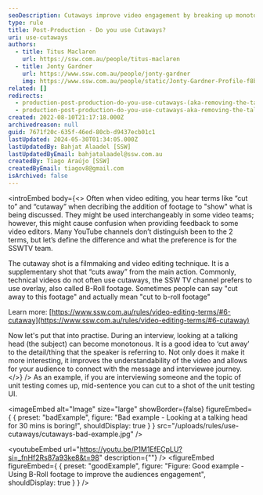 ```yaml
---
seoDescription: Cutaways improve video engagement by breaking up monotony and enhancing understanding of complex topics.
type: rule
title: Post-Production - Do you use Cutaways?
uri: use-cutaways
authors:
  - title: Titus Maclaren
    url: https://ssw.com.au/people/titus-maclaren
  - title: Jonty Gardner
    url: https://www.ssw.com.au/people/jonty-gardner
    img: https://www.ssw.com.au/people/static/Jonty-Gardner-Profile-f8b9960c1c5482051abe7255cbc2dfcd.jpg
related: []
redirects:
  - production-post-production-do-you-use-cutaways-(aka-removing-the-talking-head)
  - production-post-production-do-you-use-cutaways-aka-removing-the-talking-head
created: 2022-08-10T21:17:18.000Z
archivedreason: null
guid: 7671f20c-635f-46ed-80cb-d9437ecb01c1
lastUpdated: 2024-05-30T01:34:05.000Z
lastUpdatedBy: Bahjat Alaadel [SSW]
lastUpdatedByEmail: bahjatalaadel@ssw.com.au
createdBy: Tiago Araújo [SSW]
createdByEmail: tiagov8@gmail.com
isArchived: false
---
```


<introEmbed
  body={<>
Often when video editing, you hear terms like “cut to” and “cutaway” when decribing the addition of footage to "show" what is being discussed. They might be used interchangeably in some video teams; however, this might cause confusion when providing feedback to some video editors. Many YouTube channels don’t distinguish been to the 2 terms, but let’s define the difference and what the preference is for the SSWTV team.

The cutaway shot is a filmmaking and video editing technique. It is a supplementary shot that “cuts away” from the main action. Commonly, technical videos do not often use cutaways, the SSW TV channel prefers to use overlay, also called B-Roll footage. Sometimes people can say "cut away to this footage" and actually mean "cut to b-roll footage"

Learn more: [https://www.ssw.com.au/rules/video-editing-terms/#6-cutaway](https://www.ssw.com.au/rules/video-editing-terms/#6-cutaway)

Now let's put that into practise. During an interview, looking at a talking head (the subject) can become monotonous. It is a good idea to ‘cut away’ to the detail/thing that the speaker is referring to. Not only does it make it more interesting, it improves the understandability of the video and allows for your audience to connect with the message and interviewee journey.
  </>}
/>
As an example, if you are interviewing someone and the topic of unit testing comes up, mid-sentence you can cut to a shot of the unit testing UI.

<imageEmbed
  alt="Image"
  size="large"
  showBorder={false}
  figureEmbed={ {
    preset: "badExample",
    figure: "Bad example - Looking at a talking head for 30 mins is boring!",
    shouldDisplay: true
  } }
  src="/uploads/rules/use-cutaways/cutaways-bad-example.jpg"
/>



<youtubeEmbed url="https://youtu.be/P1M1EfECpLU?si=_fnHf2Rs87a93ke8&t=98" description={""} />
<figureEmbed figureEmbed={ {
  preset: "goodExample",
  figure: "Figure: Good example - Using B-Roll footage to improve the audiences engagement",
  shouldDisplay: true
} } />
